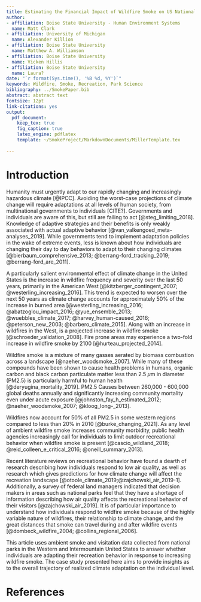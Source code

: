```yaml
---
title: Estimating the Financial Impact of Wildfire Smoke on US National parks
author:
- affiliation: Boise State University - Human Environment Systems
  name: Matt Clark
- affiliation: University of Michigan
  name: Alexander Killion
- affiliation: Boise State University
  name: Matthew A. Williamson
- affiliation: Boise State University
  name: Vicken Hillis
- affiliation: Boise State University
  name: Laura? 
date: "`r format(Sys.time(), '%B %d, %Y')`"
keywords: Wildfire, Smoke, Recreation, Park Science
bibliography: ../SmokePaper.bib
abstract: abstract text
fontsize: 12pt
link-citations: yes
output: 
  pdf_document:
    keep_tex: true
    fig_caption: true
    latex_engine: pdflatex
    template: ~/SmokeProject/MarkdownDocuments/MillerTemplate.tex
    
---
```


# Introduction
Humanity must urgently adapt to our rapidly changing and increasingly hazardous climate [@IPCC]. Avoiding the worst-case projections of climate change will require adaptations at all levels of human society, from multinational governments to individuals [CITE?]. Governments and individuals are aware of this, but still are failing to act [@steg_limiting_2018]. Knowledge of adaptive strategies and their benefits is only weakly associated with actual adaptive behavior [@van_valkengoed_meta-analyses_2019]. While governments tend to implement adaptation policies in the wake of extreme events, less is known about how individuals are changing their day to day behaviors to adapt to their changing climates [@bierbaum_comprehensive_2013; @berrang-ford_tracking_2019; @berrang-ford_are_2011]. 

A particularly salient environmental effect of climate change in the United States is the increase in wildfire frequency and severity over the last 50 years, primarily in the American West [@kitzberger_contingent_2007; @westerling_increasing_2016]. This trend is expected to worsen over the next 50 years as climate change accounts for approximately 50% of the increase in burned area [@westerling_increasing_2016; @abatzoglou_impact_2016; @yue_ensemble_2013; @wuebbles_climate_2017; @harvey_human-caused_2016; @peterson_new_2003; @barbero_climate_2015]. Along with an increase in wildfires in the West, is a projected increase in wildfire smoke [@schroeder_validation_2008]. Fire prone areas may experience a two-fold increase in wildfire smoke by 2100 [@hurteau_projected_2014].

Wildfire smoke is a mixture of many gasses aerated by biomass combustion across a landscape [@naeher_woodsmoke_2007]. While many of these compounds have been shown to cause health problems in humans, organic carbon and black carbon particulate matter less than 2.5 $\mu$m in diameter (PM2.5) is particularly harmful to human health [@deryugina_mortality_2019]. PM2.5 Causes between 260,000 - 600,000 global deaths annually and significantly increasing community mortality even under acute exposure [@johnston_fay_h_estimated_2012; @naeher_woodsmoke_2007; @kloog_long-_2013].

Wildfires now account for 50% of all PM2.5 in some western regions compared to less than 20% in 2010 [@burke_changing_2021]. As any level of ambient wildfire smoke increases community morbidity, public health agencies increasingly call for individuals to limit outdoor recreational behavior when wildfire smoke is present [@cascio_wildland_2018; @reid_colleen_e_critical_2016; @oneill_summary_2013].

Recent literature reviews on recreational behavior have found a dearth of research describing how individuals respond to low air quality, as well as research which gives predictions for how climate change will affect the recreation landscape [@otoole_climate_2019;@zajchowski_air_2019-1]. Additionally, a survey of federal land managers indicated that decision makers in areas such as national parks feel that they have a shortage of information describing how air quality affects the recreational behavior of their visitors [@zajchowski_air_2019]. It is of particular importance to understand how individuals respond to wildfire smoke because of the highly variable nature of wildfires, their relationship to climate change, and the great distances that smoke can travel during and after wildfire events [@dombeck_wildfire_2004; @collins_regional_2006]. 

This article uses ambient smoke and visitation data collected from national parks in the Western and Intermountain United States to answer whether individuals are adapting their recreation behavior in response to increasing wildfire smoke. The case study presented here aims to provide insights as to the overall trajectory of realized climate adaptation on the individual level.  




\newpage

# References